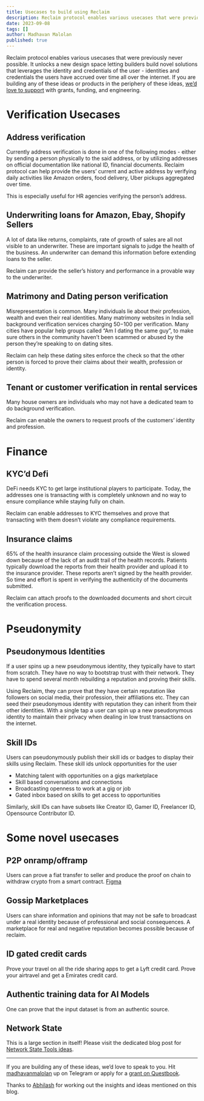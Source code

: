 ---
title: Usecases to build using Reclaim
description: Reclaim protocol enables various usecases that were previously never possible.
date: 2023-09-08
tags: []
author: Madhavan Malolan
published: true
---

Reclaim protocol enables various usecases that were previously never possible. It unlocks a new design space letting builders build novel solutions that leverages the identity and credentials of the user - identities and credentials the users have accrued over time all over the internet. If you are building any of these ideas or products in the periphery of these ideas, [we’d love to support](https://t.me/madhavanmalolan) with grants, funding, and engineering.

# Verification Usecases

## Address verification

Currently address verification is done in one of the following modes - either by sending a person physically to the said address, or by utilizing addresses on official documentation like national ID, financial documents. Reclaim protocol can help provide the users’ current and active address by verifying daily activities like Amazon orders, food delivery, Uber pickups aggregated over time.

This is especially useful for HR agencies verifying the person’s address.

## Underwriting loans for Amazon, Ebay, Shopify Sellers

A lot of data like returns, complaints, rate of growth of sales are all not visible to an underwriter. These are important signals to judge the health of the business. An underwriter can demand this information before extending loans to the seller.

Reclaim can provide the seller’s history and performance in a provable way to the underwriter.

## Matrimony and Dating person verification

Misrepresentation is common. Many individuals lie about their profession, wealth and even their real identities. Many matrimony websites in India sell background verification services charging $50-$100 per verification. Many cities have popular help groups called “Am I dating the same guy”, to make sure others in the community haven’t been scammed or abused by the person they’re speaking to on dating sites.

Reclaim can help these dating sites enforce the check so that the other person is forced to prove their claims about their wealth, profession or identity.

## Tenant or customer verification in rental services

Many house owners are individuals who may not have a dedicated team to do background verification.

Reclaim can enable the owners to request proofs of the customers’ identity and profession.

# Finance

## KYC’d Defi

DeFi needs KYC to get large institutional players to participate. Today, the addresses one is transacting with is completely unknown and no way to ensure compliance while staying fully on chain.

Reclaim can enable addresses to KYC themselves and prove that transacting with them doesn’t violate any compliance requirements.

## Insurance claims

65% of the health insurance claim processing outside the West is slowed down because of the lack of an audit trail of the health records. Patients typically download the reports from their health provider and upload it to the insurance provider. These reports aren’t signed by the health provider. So time and effort is spent in verifying the authenticity of the documents submitted.

Reclaim can attach proofs to the downloaded documents and short circuit the verification process.

# Pseudonymity

## Pseudonymous Identities

If a user spins up a new pseudonymous identity, they typically have to start from scratch. They have no way to bootstrap trust with their network. They have to spend several month rebuilding a reputation and proving their skills.

Using Reclaim, they can prove that they have certain reputation like followers on social media, their profession, their affiliations etc. They can seed their pseudonymous identity with reputation they can inherit from their other identities. With a single tap a user can spin up a new pseudonymous identity to maintain their privacy when dealing in low trust transactions on the internet.

## Skill IDs

Users can pseudonymously publish their skill ids or badges to display their skills using Reclaim. These skill ids unlock opportunities for the user

- Matching talent with opportunities on a gigs marketplace
- Skill based conversations and connections
- Broadcasting openness to work at a gig or job
- Gated inbox based on skills to get access to opportunities

Similarly, skill IDs can have subsets like Creator ID, Gamer ID, Freelancer ID, Opensource Contributor ID.

# Some novel usecases

## P2P onramp/offramp

Users can prove a fiat transfer to seller and produce the proof on chain to withdraw crypto from a smart contract. [Figma](https://www.figma.com/file/0u2xwd8lK7HI8z7WaBKADK/HyperRamp?type=design&node-id=0-1&mode=design&t=LjCPoImaS7uZWR96-0)

## Gossip Marketplaces

Users can share information and opinions that may not be safe to broadcast under a real identity because of professional and social consequences. A marketplace for real and negative reputation becomes possible because of reclaim.

## ID gated credit cards

Prove your travel on all the ride sharing apps to get a Lyft credit card. Prove your airtravel and get a Emirates credit card.

## Authentic training data for AI Models

One can prove that the input dataset is from an authentic source.

## Network State

This is a large section in itself! Please visit the dedicated blog post for [Network State Tools ideas](https://blog.reclaimprotocol.org/posts/network-state-tools/).

---

If you are building any of these ideas, we’d love to speak to you. Hit [madhavanmalolan](https://t.me/madhavanmalolan) up on Telegram or apply for a [grant on Questbook](https://www.questbook.app/dashboard/?grantId=0x7b9762f7584de695dbd8c8fdb1a8ce77e2bbad3b&chainId=10&role=community&proposalId=0x2e9).

Thanks to [Abhilash](https://twitter.com/abhilashi?lang=en) for working out the insights and ideas mentioned on this blog.

